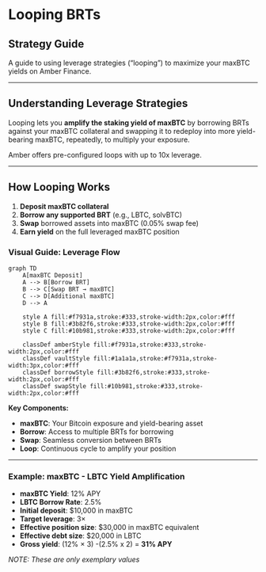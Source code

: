 # Looping BRTs

## Strategy Guide

A guide to using leverage strategies (“looping”) to maximize your maxBTC yields on Amber Finance.

---

## Understanding Leverage Strategies

Looping lets you **amplify the staking yield of maxBTC** by borrowing BRTs against your maxBTC collateral and swapping it to redeploy into more yield-bearing maxBTC, repeatedly, to multiply your exposure.

Amber offers pre-configured loops with up to 10x leverage.

---

## How Looping Works

1. **Deposit maxBTC collateral**
2. **Borrow any supported BRT** (e.g., LBTC, solvBTC)
3. **Swap** borrowed assets into maxBTC (0.05% swap fee)
4. **Earn yield** on the full leveraged maxBTC position

### Visual Guide: Leverage Flow

```mermaid
graph TD
    A[maxBTC Deposit]
    A --> B[Borrow BRT]
    B --> C[Swap BRT → maxBTC]
    C --> D[Additional maxBTC]
    D --> A

    style A fill:#f7931a,stroke:#333,stroke-width:2px,color:#fff
    style B fill:#3b82f6,stroke:#333,stroke-width:2px,color:#fff
    style C fill:#10b981,stroke:#333,stroke-width:2px,color:#fff

    classDef amberStyle fill:#f7931a,stroke:#333,stroke-width:2px,color:#fff
    classDef vaultStyle fill:#1a1a1a,stroke:#f7931a,stroke-width:3px,color:#fff
    classDef borrowStyle fill:#3b82f6,stroke:#333,stroke-width:2px,color:#fff
    classDef swapStyle fill:#10b981,stroke:#333,stroke-width:2px,color:#fff
```

**Key Components:**

- **maxBTC**: Your Bitcoin exposure and yield-bearing asset
- **Borrow**: Access to multiple BRTs for borrowing
- **Swap**: Seamless conversion between BRTs
- **Loop**: Continuous cycle to amplify your position

---

### Example: maxBTC - LBTC Yield Amplification

- **maxBTC Yield**: 12% APY
- **LBTC Borrow Rate**: 2.5%
- **Initial deposit**: \$10,000 in maxBTC
- **Target leverage**: 3×
- **Effective position size**: \$30,000 in maxBTC equivalent
- **Effective debt size**: \$20,000 in LBTC
- **Gross yield**: (12% × 3) -(2.5% x 2) = **31% APY**

_NOTE: These are only exemplary values_
